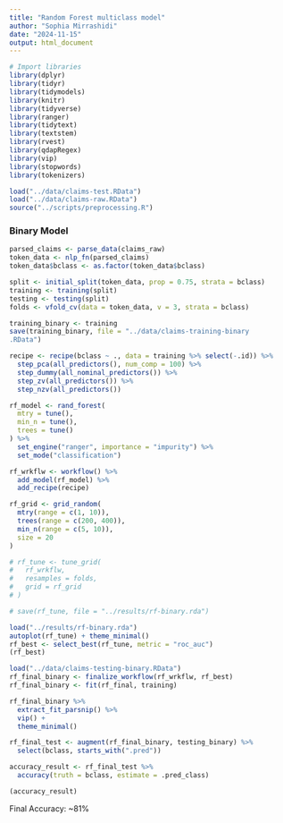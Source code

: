 ```yaml
---
title: "Random Forest multiclass model"
author: "Sophia Mirrashidi"
date: "2024-11-15"
output: html_document
---
```


```r
# Import libraries
library(dplyr)
library(tidyr)
library(tidymodels)
library(knitr)
library(tidyverse)
library(ranger)
library(tidytext)
library(textstem)
library(rvest)
library(qdapRegex)
library(vip)
library(stopwords)
library(tokenizers)

load("../data/claims-test.RData")
load("../data/claims-raw.RData")
source("../scripts/preprocessing.R")
```

### Binary Model

```r
parsed_claims <- parse_data(claims_raw)
token_data <- nlp_fn(parsed_claims)
token_data$bclass <- as.factor(token_data$bclass)

split <- initial_split(token_data, prop = 0.75, strata = bclass)
training <- training(split)
testing <- testing(split)
folds <- vfold_cv(data = token_data, v = 3, strata = bclass)

training_binary <- training
save(training_binary, file = "../data/claims-training-binary
.RData")

recipe <- recipe(bclass ~ ., data = training %>% select(-.id)) %>%
  step_pca(all_predictors(), num_comp = 100) %>%
  step_dummy(all_nominal_predictors()) %>%
  step_zv(all_predictors()) %>%
  step_nzv(all_predictors())
```


```r
rf_model <- rand_forest(
  mtry = tune(),
  min_n = tune(),
  trees = tune()
) %>%
  set_engine("ranger", importance = "impurity") %>%
  set_mode("classification")

rf_wrkflw <- workflow() %>%
  add_model(rf_model) %>%
  add_recipe(recipe)

rf_grid <- grid_random(
  mtry(range = c(1, 10)),
  trees(range = c(200, 400)),
  min_n(range = c(5, 10)),
  size = 20
)
```

```r
# rf_tune <- tune_grid(
#   rf_wrkflw,
#   resamples = folds,
#   grid = rf_grid
# )

# save(rf_tune, file = "../results/rf-binary.rda")
```

```r
load("../results/rf-binary.rda")
autoplot(rf_tune) + theme_minimal()
rf_best <- select_best(rf_tune, metric = "roc_auc")
(rf_best)
```

```r
load("../data/claims-testing-binary.RData")
rf_final_binary <- finalize_workflow(rf_wrkflw, rf_best)
rf_final_binary <- fit(rf_final, training)

rf_final_binary %>%
  extract_fit_parsnip() %>%
  vip() +
  theme_minimal()

rf_final_test <- augment(rf_final_binary, testing_binary) %>%
  select(bclass, starts_with(".pred"))

accuracy_result <- rf_final_test %>%
  accuracy(truth = bclass, estimate = .pred_class)

(accuracy_result)
```
Final Accuracy: ~81%